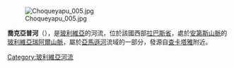 [[Image:Choqueyapu_005.jpg|right]]

'''喬克亞普河'''（{{lang-es|Río Choqueyapu}}），是[[玻利維亞|玻利維亞]]的河流，位於該國西部[[拉巴斯省_(玻利維亞)|拉巴斯省]]，處於[[安第斯山脈|安第斯山脈]]的[[玻利維亞瑞阿爾山脈|玻利維亞瑞阿爾山脈]]，屬於[[亞馬遜河|亞馬遜河]]流域的一部分，發源自[[查卡塔雅|查卡塔雅]]附近。

{{coord|16.5556|S|68.0942|W|source:wikidata-and-enwiki-cat-tree_region:BO|display=title}}

{{Bolivia-geo-stub}}
[[Category:玻利維亞河流|Category:玻利維亞河流]]